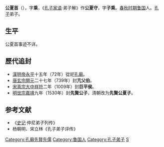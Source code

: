 '''公夏首'''（{{bd|？||？|catIdx=G}}），字'''乘'''，《[[孔子家语|孔子家语]]·弟子解》作'''公夏守'''，字'''子乘'''。[[春秋时期|春秋时期]][[鲁国|鲁国]]人。[[孔子|孔子]]弟子。

==生平==
公夏首事迹不详。 

==歷代追封==
*[[東漢|漢]][[漢明帝|明帝]][[永平_(東漢)|永平]]十五年（72年）從祀[[孔廟|孔廟]]。
*[[唐朝|唐]][[唐玄宗|玄宗]][[開元|開元]]二十七年（739年）封'''亢父伯'''。
*[[北宋|宋]][[宋真宗|真宗]][[大中祥符|大中祥符]]二年（1009年）封'''巨平侯'''。
*[[明朝|明]][[明世宗|世宗]][[嘉靖|嘉靖]]九年（1530年）封'''先賢公子'''，清朝改为'''先賢公夏子'''。

==参考文献==
*《[[史记|史记]]·仲尼弟子列传》      
*杨朝明、宋立林《孔子弟子评传》
{{孔子弟子}}
[[Category:孔廟先賢先儒|Category:孔廟先賢先儒]]
[[Category:鲁国人|Category:鲁国人]]
[[Category:孔子弟子|Category:孔子弟子]]
[[Category:公夏姓|S]]
